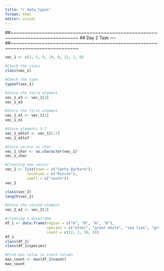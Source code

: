 ```yaml
---
title: "r_data_types"
format: html
editor: visual
---
```


##~~~~~~~~~~~~~~~~~~~~~~~~~~~~~~~~~~~~~~~~~~~~~~~~~~~~~~~~~~~~~~~~~~~~~~~~~~~~~~
##                                 Day 2 Task                               ----
##~~~~~~~~~~~~~~~~~~~~~~~~~~~~~~~~~~~~~~~~~~~~~~~~~~~~~~~~~~~~~~~~~~~~~~~~~~~~~~


```r
vec_1 <- c(2, 5, 9, 10, 8, 12, 1, 0)

#Check the class
class(vec_1)

#Check the type
typeof(vec_1)

#Store the third element
vec_1_e3 <- vec_1[3]
vec_1_e3

#Store the first element
vec_1_e1 <- vec_1[1]
vec_1_e1

#Store elements 5-7
vec_1_e5to7 <- vec_1[5:7]
vec_1_e5to7

#Store vector as char
vec_1_char <- as.character(vec_1)
vec_1_char
```

```r
#Creating new vector
vec_2 <- list(town = c("Santa Barbara"),
          location = c("Rincon"),
          swell = c("south"))
vec_2

class(vec_2)
length(vec_2)

#Store the second element
vec_2_e2 <- vec_2[2]

#creating a dataframe
df_1 <- data.frame(region = c("A", "B", "A", "B"),
                   species = c("otter", "great white", "sea lion", "grey whale"),
                   count = c(12, 2, 36, 6))
df_1
class(df_1)
class(df_1$species)

#Find max value in count column
max_count <- max(df_1$count)
max_count
```



